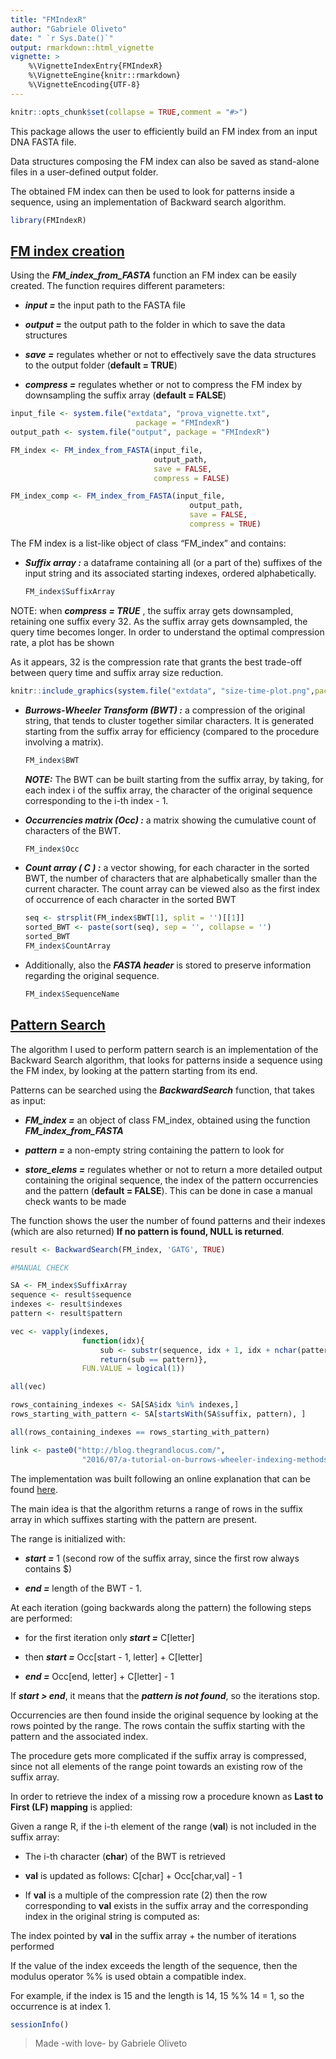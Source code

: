 ```yaml
---
title: "FMIndexR"
author: "Gabriele Oliveto"
date: " `r Sys.Date()`"
output: rmarkdown::html_vignette
vignette: >
    %\VignetteIndexEntry{FMIndexR}
    %\VignetteEngine{knitr::rmarkdown}
    %\VignetteEncoding{UTF-8}
---
```


```r
knitr::opts_chunk$set(collapse = TRUE,comment = "#>")
```

This package allows the user to efficiently build 
an FM index from an input DNA FASTA file.

Data structures composing the FM index can also 
be saved as stand-alone files in a user-defined output folder.

The obtained FM index can then be used to look for 
patterns inside a sequence, using an implementation 
of Backward search algorithm.

```r
library(FMIndexR)
```

## <u>FM index creation </u>

Using the ***FM_index_from_FASTA*** function 
an FM index can be easily created. 
The function requires different parameters:

-   ***input =*** the input path to the FASTA file

-   ***output =*** the output path to the folder 
    in which to save the data structures

-   ***save =*** regulates whether or not to effectively save 
    the data structures to the output folder (**default = TRUE**)

-   ***compress =*** regulates whether or not to compress the FM index 
    by downsampling the suffix array (**default = FALSE**)

```r
input_file <- system.file("extdata", "prova_vignette.txt", 
                            package = "FMIndexR")
output_path <- system.file("output", package = "FMIndexR")

FM_index <- FM_index_from_FASTA(input_file, 
                                output_path, 
                                save = FALSE, 
                                compress = FALSE)
```

```r
FM_index_comp <- FM_index_from_FASTA(input_file, 
                                        output_path, 
                                        save = FALSE, 
                                        compress = TRUE)
```

The FM index is a list-like object of class "FM_index" and contains:

-   ***Suffix array :*** a dataframe containing all (or a part of the) 
    suffixes of the input string and its associated starting indexes, 
    ordered alphabetically.

    ```r
    FM_index$SuffixArray
    ```

NOTE: when ***compress = TRUE*** , the suffix array gets downsampled, 
retaining one suffix every 32. As the suffix array gets downsampled,
the query time becomes longer. In order to understand the optimal
compression rate, a plot has be shown

As it appears, 32 is the compression rate that grants the best 
trade-off between query time and suffix array size reduction.

```r
knitr::include_graphics(system.file("extdata", "size-time-plot.png",package = "FMIndexR"))
```


-   ***Burrows-Wheeler Transform (BWT) :*** a compression of 
    the original string, 
    that tends to cluster together similar characters. 
    It is generated starting from the suffix array 
    for efficiency (compared to the procedure involving a matrix).

    ```r
    FM_index$BWT
    ```

    ***NOTE:*** The BWT can be built starting from the suffix array, 
    by taking, for each index i of the suffix array, 
    the character of the original sequence 
    corresponding to the i-th index - 1.

-   ***Occurrencies matrix (Occ) :*** a matrix showing the 
    cumulative count of characters of the BWT.

    ```r
    FM_index$Occ
    ```

-   ***Count array ( C ) :*** a vector showing, for each character 
    in the sorted BWT, the number of characters that are alphabetically 
    smaller than the current character. 
    The count array can be viewed also as the first index of occurrence 
    of each character in the sorted BWT

    ```r
    seq <- strsplit(FM_index$BWT[1], split = '')[[1]]
    sorted_BWT <- paste(sort(seq), sep = '', collapse = '')
    sorted_BWT
    FM_index$CountArray
    ```

-   Additionally, also the ***FASTA header*** is stored 
    to preserve information regarding the original sequence.

    ```r
    FM_index$SequenceName
    ```

## <u>Pattern Search</u>

The algorithm I used to perform pattern search is an implementation 
of the Backward Search algorithm, that looks for patterns 
inside a sequence using the FM index, 
by looking at the pattern starting from its end.

Patterns can be searched using the ***BackwardSearch*** function, 
that takes as input:

-   ***FM_index =*** an object of class FM_index, 
    obtained using the function ***FM_index_from_FASTA***

-   ***pattern =*** a non-empty string containing the pattern to look for

-   ***store_elems =*** regulates whether or not to return a more detailed 
    output containing the original sequence, the index of the pattern 
    occurrencies and the pattern (**default = FALSE**). 
    This can be done in case a manual check wants to be made

The function shows the user the number of found patterns and their indexes 
(which are also returned) 
**If no pattern is found, NULL is returned**.

```r
result <- BackwardSearch(FM_index, 'GATG', TRUE)
```

```r
#MANUAL CHECK

SA <- FM_index$SuffixArray
sequence <- result$sequence
indexes <- result$indexes
pattern <- result$pattern

vec <- vapply(indexes, 
                function(idx){
                    sub <- substr(sequence, idx + 1, idx + nchar(pattern))
                    return(sub == pattern)}, 
                FUN.VALUE = logical(1))

all(vec)

rows_containing_indexes <- SA[SA$idx %in% indexes,]
rows_starting_with_pattern <- SA[startsWith(SA$suffix, pattern), ]

all(rows_containing_indexes == rows_starting_with_pattern)

```

```r
link <- paste0("http://blog.thegrandlocus.com/",
                "2016/07/a-tutorial-on-burrows-wheeler-indexing-methods")
```

The implementation was built following an online 
explanation that can be found [here](%60r%20link%60).

The main idea is that the algorithm returns a range of rows 
in the suffix array in which suffixes starting with the pattern are present.

The range is initialized with:

-   ***start =*** 1 (second row of the suffix array, 
    since the first row always contains \$)

-   ***end =*** length of the BWT - 1.

At each iteration (going backwards along the pattern) 
the following steps are performed:

-   for the first iteration only ***start =*** C[letter]

-   then ***start =*** Occ[start - 1, letter] + C[letter]

-   ***end =*** Occ[end, letter] + C[letter] - 1

If ***start \> end***, it means that the ***pattern is not found***, 
so the iterations stop.

Occurrencies are then found inside the original sequence 
by looking at the rows pointed by the range. 
The rows contain the suffix starting with the pattern 
and the associated index.

The procedure gets more complicated if the suffix array is compressed, 
since not all elements of the range point 
towards an existing row of the suffix array.

In order to retrieve the index of a missing row 
a procedure known as **Last to First (LF) mapping** is applied:

Given a range R, if the i-th element of the range (**val**) 
is not included in the suffix array:

-   The i-th character (**char**) of the BWT is retrieved

-   **val** is updated as follows: C[char] + Occ[char,val] - 1

-   If **val** is a multiple of the compression rate (2) 
    then the row corresponding to **val** exists in the suffix array 
    and the corresponding index in the original string is computed as:

The index pointed by **val** in the suffix array + 
the number of iterations performed

If the value of the index exceeds the length of the sequence, 
then the modulus operator %% is used obtain a compatible index.

For example, if the index is 15 and the length is 14, 15 %% 14 = 1, 
so the occurrence is at index 1.

```r
sessionInfo()
```

> Made -with love- by Gabriele Oliveto
